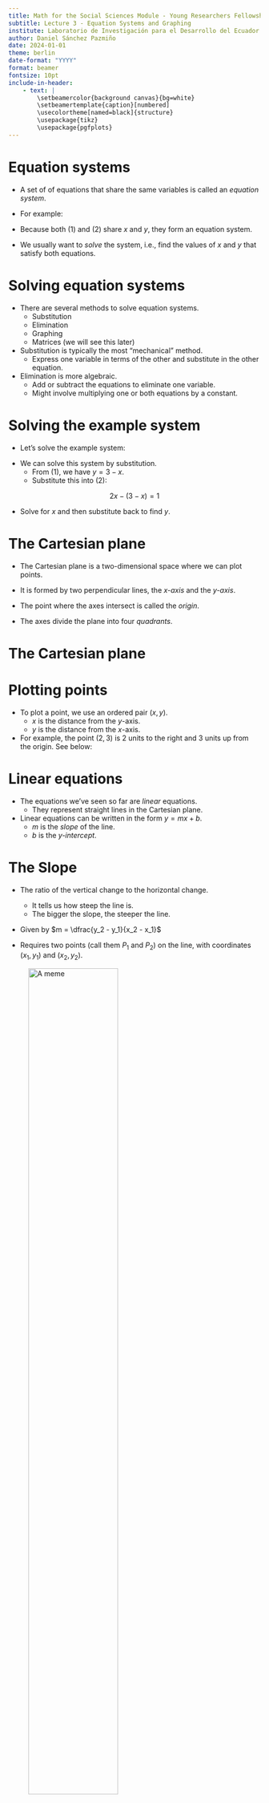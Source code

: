 ```yaml
---
title: Math for the Social Sciences Module - Young Researchers Fellowship
subtitle: Lecture 3 - Equation Systems and Graphing
institute: Laboratorio de Investigación para el Desarrollo del Ecuador
author: Daniel Sánchez Pazmiño
date: 2024-01-01
theme: berlin
date-format: "YYYY"
format: beamer
fontsize: 10pt
include-in-header:
    - text: |
        \setbeamercolor{background canvas}{bg=white}
        \setbeamertemplate{caption}[numbered]
        \usecolortheme[named=black]{structure}
        \usepackage{tikz}
        \usepackage{pgfplots}
---
```


# Equation systems

- A set of of equations that share the same variables is called an *equation system*.

- For example:

\begin{align}
x + y &= 3 \\
2x - y &= 1
\end{align}

- Because both (1) and (2) share $x$ and $y$, they form an equation system.

- We usually want to *solve* the system, i.e., find the values of $x$ and $y$ that satisfy both equations.

# Solving equation systems

- There are several methods to solve equation systems.
    - Substitution
    - Elimination
    - Graphing
    - Matrices (we will see this later)

- Substitution is typically the most "mechanical" method.
    - Express one variable in terms of the other and substitute in the other equation.

- Elimination is more algebraic.
    - Add or subtract the equations to eliminate one variable.
    - Might involve multiplying one or both equations by a constant.

# Solving the example system

- Let's solve the example system:

\begin{align*}
x + y &= 3 \\
2x - y &= 1
\end{align*}

- We can solve this system by substitution.
    - From (1), we have $y = 3 - x$.
    - Substitute this into (2):

$$2x - (3 - x) = 1$$

- Solve for $x$ and then substitute back to find $y$.

# The Cartesian plane

- The Cartesian plane is a two-dimensional space where we can plot points.

- It is formed by two perpendicular lines, the *x-axis* and the *y-axis*.

- The point where the axes intersect is called the *origin*.

- The axes divide the plane into four *quadrants*.

# The Cartesian plane

\begin{center}
\begin{tikzpicture}
    \begin{axis}[
        axis lines=middle,
        xlabel=$x$,
        ylabel=$y$,
        xmin=-5,
        xmax=5,
        ymin=-5,
        ymax=5,
        xtick={-4,-3,-2,-1,1,2,3,4},
        ytick={-4,-3,-2,-1,1,2,3,4},
        xticklabels={$-4$,$-3$,$-2$,$-1$,$1$,$2$,$3$,$4$},
        yticklabels={$-4$,$-3$,$-2$,$-1$,$1$,$2$,$3$,$4$},
        ticklabel style={font=\tiny},
        enlargelimits=true,
        clip=false
    ]
    \node at (axis cs: -4.5, 4.5) {II};
    \node at (axis cs: -4.5, -4.5) {IV};
    \node at (axis cs: 4.5, -4.5) {III};
    \node at (axis cs: 4.5, 4.5) {I};
    \end{axis}
\end{tikzpicture}
\end{center}

# Plotting points

- To plot a point, we use an ordered pair $(x, y)$.
    - $x$ is the distance from the $y$-axis.
    - $y$ is the distance from the $x$-axis.

- For example, the point $(2, 3)$ is 2 units to the right and 3 units up from the origin. See below:

\begin{center}
\begin{tikzpicture}
    \begin{axis}[
        axis lines=middle,
        xlabel=$x$,
        ylabel=$y$,
        xmin=-5,
        xmax=5,
        ymin=-5,
        ymax=5,
        xtick={-4,-2, 2, 4},
        ytick={-4,-2,2,4},
        xticklabels={$-4$,$-2$,$2$,$4$},
        yticklabels={$-4$,$-2$,$2$,$4$},
        ticklabel style={font=\tiny},
        enlargelimits=true,
        clip=false,
        width = 5cm,
        height = 5cm
    ]
    \addplot[only marks] coordinates {(2, 3)};
    \end{axis}
\end{tikzpicture}
\end{center}

# Linear equations

- The equations we've seen so far are *linear* equations.
    - They represent straight lines in the Cartesian plane.

- Linear equations can be written in the form $y = mx + b$.
    - $m$ is the *slope* of the line.
    - $b$ is the *y-intercept*.

# The Slope

- The ratio of the vertical change to the horizontal change.
    - It tells us how steep the line is.
    - The bigger the slope, the steeper the line.

- Given by $m = \dfrac{y_2 - y_1}{x_2 - x_1}$

- Requires two points (call them $P_1$ and $P_2$) on the line, with coordinates $(x_1, y_1)$ and $(x_2, y_2)$.

![A meme](img/slope.png){height=65%}

# Intercepts

- The *y-intercept* is the point where the line crosses the $y$-axis.
    - This happens when $x = 0$.
    - So, we set $x = 0$ in the equation and solve for $y$.
    - In the equation $y = mx + b$, the $y$-intercept is $(0, b)$.

- The *x-intercept* is the point where the line crosses the $x$-axis.
    - This happens when $y = 0$.
    - So, we set $y = 0$ in the equation and solve for $x$.

# Graphing linear equations

- To graph a linear equation, we need to find two points on the line.
    - The easiest points are the intercepts.
    - We can also use the slope to find a second point.

- Example: graph the line $y = 2x + 1$.
    - It might be useful to draw a table of values.

\begin{table}[h]
\centering
\begin{tabular}{c|c}
$x$ & $y$ \\
\hline
0 & 1 \\
1 & 3 \\
-1 & -1
\end{tabular}
\end{table}

# Graphing the line

\begin{figure}
\centering
\begin{tikzpicture}
\begin{axis}[
    axis lines = middle,
    xlabel = $x$,
    ylabel = $y$,
    xmin=-5, xmax=5,
    ymin=-5, ymax=10,
    grid = major,
    width=6cm,
    height=6cm
]
\addplot[
    domain=-5:5,
    samples=100,
    color=blue
]
{2*x + 1};
\end{axis}
\end{tikzpicture}
\caption{Plot of the equation \( y = 2x + 1 \)}
\end{figure}

# Upward-sloping and downward-sloping lines

- If $m > 0$, the line is "upward-sloping" or increasing.
    - As $x$ increases, $y$ also increases.

- If $m < 0$, the line is "downward-sloping" or decreasing.
    - As $x$ increases, $y$ decreases.

\begin{figure}
\centering
\begin{tikzpicture}
\begin{axis}[
    axis lines = middle,
    xlabel = $x$,
    ylabel = $y$,
    xmin=-5, xmax=5,
    ymin=-5, ymax=5,
    grid = major,
    width=6cm,
    height=6cm
]
\addplot[
    domain=-5:5,
    samples=100,
    color=blue
]
{2*x + 1};
\addplot[
    domain=-5:5,
    samples=100,
    color=red
]
{-2*x + 1};
\end{axis}
\end{tikzpicture}
\caption{Upward-sloping and downward-sloping lines}
\end{figure}

# Properties of slopes

- If $m = 0$, the line is horizontal.
    - $y$ does not change as $x$ changes.

- If $m = \infty$, the line is vertical.
    - $x$ does not change as $y$ changes.

- If $m = 1$, the line has a 45-degree angle.

- Lines with the same slope are parallel.

- Lines with slopes that multiply to -1 are perpendicular.
    - This means that $m_1 \cdot m_2 = -1$, or that $m_1 = -\dfrac{1}{m_2}$ (the negative reciprocal).

# How to find the equation of a line

1. If you know the slope $m$ and a point $(x_1, y_1)$ on the line, you can use the point-slope form:
    - $y - y_1 = m(x - x_1)$

2. If you know two points $(x_1, y_1)$ and $(x_2, y_2)$ on the line, you can use the slope formula to find $m$ and then use $y = mx + b$ to find $b$.

3. If you know the slope $m$ and the $y$-intercept $b$, you can use $y = mx + b$ directly (this is the slope-intercept form)

# Graphing equation systems

- To solve an equation system graphically, we graph both equations and find the point where they intersect.

- The point of intersection is the solution to the system.

- Example: graph the system

\begin{align*}
x + y &= 3 \\
2x - y &= 1
\end{align*}

# Graphing the system
\begin{figure}
\centering
\begin{tikzpicture}
\begin{axis}[
    axis lines = middle,
    xlabel = $x$,
    ylabel = $y$,
    xmin=-5, xmax=5,
    ymin=-5, ymax=5,
    grid = major,
    width=6cm,
    height=6cm
]
\addplot[
    domain=-5:5,
    samples=100,
    color=blue
]
{3 - x};
\addplot[
    domain=-5:5,
    samples=100,
    color=red
]
{2*x - 1};
\end{axis}
\end{tikzpicture}
\caption{Graph of the system}
\end{figure}

# Systems with no solutions

- Sometimes, the lines are parallel and do not intersect.
    - This means that the system has no solution.

- How can we tell if two lines are parallel?
    - They have the same slope.
    - The coefficients of $x$ and $y$ in the equations are proportional.

# Systems with infinite solutions

- Sometimes, the lines coincide and intersect at every point.
    - This means that the system has infinite solutions.

- How can we tell if two lines coincide?
    - They have the same slope and the same $y$-intercept.
    - The coefficients of $x$ and $y$ in the equations are proportional, and the constants are equal.

# Graphic representations - systems with no solutions

\begin{figure}
\centering
\begin{tikzpicture}
\begin{axis}[
    axis lines = middle,
    xlabel = $x$,
    ylabel = $y$,
    xmin=-5, xmax=5,
    ymin=-5, ymax=5,
    grid = major,
    width=6cm,
    height=6cm
]
\addplot[
    domain=-5:5,
    samples=100,
    color=blue
]
{3 - x};
\addplot[
    domain=-5:5,
    samples=100,
    color=red
]
{3 - x + 1};
\end{axis}
\end{tikzpicture}
\caption{Graph of a system with no solutions}
\end{figure}

# Graphic representations - systems with infinite solutions

\begin{figure}
\centering
\begin{tikzpicture}
\begin{axis}[
    axis lines = middle,
    xlabel = $x$,
    ylabel = $y$,
    xmin=-5, xmax=5,
    ymin=-5, ymax=5,
    grid = major,
    width=6cm,
    height=6cm
]
\addplot[
    domain=-5:5,
    samples=100,
    color=blue
]
{3 - x};
\addplot[
    domain=-5:5,
    samples=100,
    color=red
]
{3 - x};
\end{axis}
\end{tikzpicture}
\end{figure}

# What happens when I try to solve a system that can't be solved?

- If you try to solve a system that has no solution, you will get a contradiction.
    - For example, you might find $0 = 1$.

- If you try to solve a system that has infinite solutions, you will get an identity.
    - For example, you might find $0 = 0$.

- In both cases, you cannot reach something like we're used to, like $x = 3$ and $y = 2$.

# More than two equations

- We can extend the concept of equation systems to more than two equations.
    - For example, a system of three equations in three variables.

- The same principles apply
    - Elimination
    - Substitution
    - Graphing
    - Matrices (typically used for larger systems)

- For graphing, we need to consider more dimensions.
    - For a system of three equations in three variables, we need a three-dimensional space (3D), with $x$, $y$, and $z$ axes.

# Quadratic equations revisited

- Quadratic equations are equations of the form $y = ax^2 + bx + c$.
    - They represent parabolas in the Cartesian plane.

- The vertex of the parabola is given by $x = -\dfrac{b}{2a}$.
    - This is where the parabola reaches its maximum or minimum.
    - The vertex is the point where the parabola changes direction.
    - It has coordinates $\dfrac{-b}{2a}, f\left(\dfrac{-b}{2a}\right)$.

- The parabola opens upwards if $a > 0$ and downwards if $a < 0$.

# Graphing quadratic functions

- To graph a quadratic function, the vertex is a good starting point.

- If there are any roots or x-intercepts, they are also useful.
    - The roots are the points where the parabola crosses the x-axis.
    - They are given by the solutions to the equation $ax^2 + bx + c = 0$.

- Intercepts with the y-axis might be useful too.
    - The y-intercept is the point where the parabola crosses the y-axis.
    - Solved by setting $x = 0$ in the equation.
    - They don't necessarily exist.

- Ultimately, might need to use a table of values to plot the parabola.

# Concave parabola

- A parabola that opens upwards is called *concave*.
    - It has a minimum at the vertex.

\begin{figure}
\centering
\begin{tikzpicture}
\begin{axis}[
    axis lines = middle,
    xlabel = $x$,
    ylabel = $y$,
    xmin=-5, xmax=5,
    ymin=-5, ymax=5,
    grid = major,
    width=6cm,
    height=6cm
]
\addplot[
    domain=-5:5,
    samples=100,
    color=blue
]
{x^2};
\end{axis}
\end{tikzpicture}
\caption{Concave parabola}

\end{figure}

# Convex parabola

- A parabola that opens downwards is called *convex*.
    - It has a maximum at the vertex.

\begin{figure}
\centering
\begin{tikzpicture}
\begin{axis}[
    axis lines = middle,
    xlabel = $x$,
    ylabel = $y$,
    xmin=-5, xmax=5,
    ymin=-5, ymax=5,
    grid = major,
    width=6cm,
    height=6cm
]
\addplot[
    domain=-5:5,
    samples=100,
    color=blue
]
{-x^2};
\end{axis}
\end{tikzpicture}
\caption{Convex parabola}
\end{figure}

# Cubic equations/functions

- Cubic equations are equations of the form $y = ax^3 + bx^2 + cx + d$.
    - They represent cubic functions in the Cartesian plane.

- The graph of a cubic function is a curve that can have multiple inflection points.

- The inflection points are points where the curve changes concavity.
    - Convex to concave or vice versa.

# Graph of a cubic function

\begin{figure}
\centering
\begin{tikzpicture}
\begin{axis}[
    axis lines = middle,
    xlabel = $x$,
    ylabel = $y$,
    xmin=-5, xmax=5,
    ymin=-5, ymax=5,
    grid = major,
    width=6cm,
    height=6cm
]
\addplot[
    domain=-5:5,
    samples=100,
    color=blue
]
{x^3};
\end{axis}
\end{tikzpicture}
\caption{Graph of $x^3$}
\end{figure}